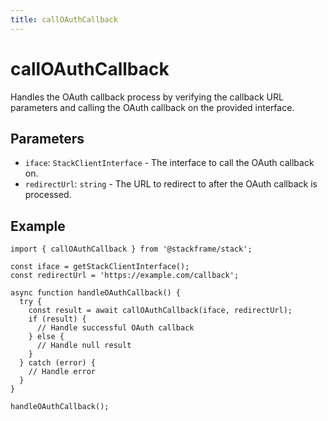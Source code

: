 ```yaml
---
title: callOAuthCallback
---
```


# callOAuthCallback

Handles the OAuth callback process by verifying the callback URL parameters and calling the OAuth callback on the provided interface.

## Parameters

- `iface`: `StackClientInterface` - The interface to call the OAuth callback on.
- `redirectUrl`: `string` - The URL to redirect to after the OAuth callback is processed.

## Example

```tsx
import { callOAuthCallback } from '@stackframe/stack';

const iface = getStackClientInterface();
const redirectUrl = 'https://example.com/callback';

async function handleOAuthCallback() {
  try {
    const result = await callOAuthCallback(iface, redirectUrl);
    if (result) {
      // Handle successful OAuth callback
    } else {
      // Handle null result
    }
  } catch (error) {
    // Handle error
  }
}

handleOAuthCallback();
```
